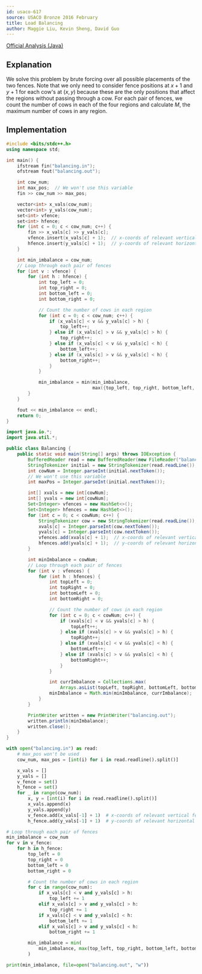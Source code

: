 ```yaml
---
id: usaco-617
source: USACO Bronze 2016 February
title: Load Balancing
author: Maggie Liu, Kevin Sheng, David Guo
---
```


[Official Analysis (Java)](http://www.usaco.org/current/data/sol_balancing_bronze_feb16.html)

<LanguageSection>
<CPPSection>

## Explanation

We solve this problem by brute forcing over all possible placements of the two fences.
Note that we only need to consider fence positions at $x + 1$ and $y + 1$ for each cow's at $(x, y)$ because these are the only positions that affect the regions without passing through a cow.
For each pair of fences, we count the number of cows in each of the four regions and calculate $M$, the maximum number of cows in any region.

## Implementation

```cpp
#include <bits/stdc++.h>
using namespace std;

int main() {
	ifstream fin("balancing.in");
	ofstream fout("balancing.out");

	int cow_num;
	int max_pos;  // We won't use this variable
	fin >> cow_num >> max_pos;

	vector<int> x_vals(cow_num);
	vector<int> y_vals(cow_num);
	set<int> vfence;
	set<int> hfence;
	for (int c = 0; c < cow_num; c++) {
		fin >> x_vals[c] >> y_vals[c];
		vfence.insert(x_vals[c] + 1);  // x-coords of relevant vertical fences
		hfence.insert(y_vals[c] + 1);  // y-coords of relevant horizontal fences
	}

	int min_imbalance = cow_num;
	// Loop through each pair of fences
	for (int v : vfence) {
		for (int h : hfence) {
			int top_left = 0;
			int top_right = 0;
			int bottom_left = 0;
			int bottom_right = 0;

			// Count the number of cows in each region
			for (int c = 0; c < cow_num; c++) {
				if (x_vals[c] < v && y_vals[c] > h) {
					top_left++;
				} else if (x_vals[c] > v && y_vals[c] > h) {
					top_right++;
				} else if (x_vals[c] < v && y_vals[c] < h) {
					bottom_left++;
				} else if (x_vals[c] > v && y_vals[c] < h) {
					bottom_right++;
				}
			}

			min_imbalance = min(min_imbalance,
			                    max({top_left, top_right, bottom_left, bottom_right}));
		}
	}

	fout << min_imbalance << endl;
	return 0;
}
```

</CPPSection>
<JavaSection>

```java
import java.io.*;
import java.util.*;

public class Balancing {
	public static void main(String[] args) throws IOException {
		BufferedReader read = new BufferedReader(new FileReader("balancing.in"));
		StringTokenizer initial = new StringTokenizer(read.readLine());
		int cowNum = Integer.parseInt(initial.nextToken());
		// We won't use this variable
		int maxPos = Integer.parseInt(initial.nextToken());

		int[] xvals = new int[cowNum];
		int[] yvals = new int[cowNum];
		Set<Integer> vfences = new HashSet<>();
		Set<Integer> hfences = new HashSet<>();
		for (int c = 0; c < cowNum; c++) {
			StringTokenizer cow = new StringTokenizer(read.readLine());
			xvals[c] = Integer.parseInt(cow.nextToken());
			yvals[c] = Integer.parseInt(cow.nextToken());
			vfences.add(xvals[c] + 1);  // x-coords of relevant vertical fences
			hfences.add(yvals[c] + 1);  // y-coords of relevant horizontal fences
		}

		int minImbalance = cowNum;
		// Loop through each pair of fences
		for (int v : vfences) {
			for (int h : hfences) {
				int topLeft = 0;
				int topRight = 0;
				int bottomLeft = 0;
				int bottomRight = 0;

				// Count the number of cows in each region
				for (int c = 0; c < cowNum; c++) {
					if (xvals[c] < v && yvals[c] > h) {
						topLeft++;
					} else if (xvals[c] > v && yvals[c] > h) {
						topRight++;
					} else if (xvals[c] < v && yvals[c] < h) {
						bottomLeft++;
					} else if (xvals[c] > v && yvals[c] < h) {
						bottomRight++;
					}
				}

				int currImbalance = Collections.max(
				    Arrays.asList(topLeft, topRight, bottomLeft, bottomRight));
				minImbalance = Math.min(minImbalance, currImbalance);
			}
		}

		PrintWriter written = new PrintWriter("balancing.out");
		written.println(minImbalance);
		written.close();
	}
}
```

</JavaSection>
<PySection>

```py
with open("balancing.in") as read:
	# max_pos won't be used
	cow_num, max_pos = [int(i) for i in read.readline().split()]

	x_vals = []
	y_vals = []
	v_fence = set()
	h_fence = set()
	for _ in range(cow_num):
		x, y = [int(i) for i in read.readline().split()]
		x_vals.append(x)
		y_vals.append(y)
		v_fence.add(x_vals[-1] + 1)  # x-coords of relevant vertical fences
		h_fence.add(y_vals[-1] + 1)  # y-coords of relevant horizontal fences

# Loop through each pair of fences
min_imbalance = cow_num
for v in v_fence:
	for h in h_fence:
		top_left = 0
		top_right = 0
		bottom_left = 0
		bottom_right = 0

		# Count the number of cows in each region
		for c in range(cow_num):
			if x_vals[c] < v and y_vals[c] > h:
				top_left += 1
			elif x_vals[c] > v and y_vals[c] > h:
				top_right += 1
			if x_vals[c] < v and y_vals[c] < h:
				bottom_left += 1
			elif x_vals[c] > v and y_vals[c] < h:
				bottom_right += 1

		min_imbalance = min(
			min_imbalance, max(top_left, top_right, bottom_left, bottom_right)
		)

print(min_imbalance, file=open("balancing.out", "w"))
```

</PySection>
</LanguageSection>
